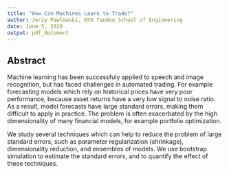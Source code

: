 ```yaml
---
title: "How Can Machines Learn to Trade?"
author: Jerzy Pawlowski, NYU Tandon School of Engineering
date: June 5, 2020
output: pdf_document
---
```


## Abstract  

Machine learning has been successfuly applied to speech and image recognition, but has faced challenges in automated trading.  For example forecasting models which rely on historical prices have very poor performance, because asset returns have a very low signal to noise ratio.  As a result, model forecasts have large standard errors, making them difficult to apply in practice.  The problem is often exacerbated by the high dimensionality of many financial models, for example portfolio optimization.

We study several techniques which can help to reduce the problem of large standard errors, such as parameter regularization (shrinkage), dimensionality reduction, and ensembles of models.  We use bootstrap simulation to estimate the standard errors, and to quantify the effect of these techniques. 
